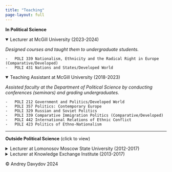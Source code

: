 ---
title: "Teaching"
page-layout: full
---

**In Political Science**

<details open style="width: 100%;">

<summary>Lecturer at McGill University (2023-2024)</summary>

*Designed courses and taught them to undergraduate students.*

```         
-   POLI 339 Nationalism, Ethnicity and the Radical Right in Europe (Comparative/Developed)
-   POLI 431 Nations and States/Developed World
```

</details>

<details open style="width: 100%;">

<summary>Teaching Assistant at McGill University (2018-2023)</summary>

*Assisted faculty at the Department of Political Science by conducting conferences (seminars) and grading undergraduates.*

```         
-   POLI 212 Government and Politics/Developed World
-   POLI 357 Politics: Contemporary Europe
-   POLI 329 Russian and Soviet Politics
-   POLI 339 Comparative Immigration Politics (Comparative/Developed)
-   POLI 442 International Relations of Ethnic Conflict
-   POLI 423 Politics of Ethno-Nationalism
```

</details>

------------------------------------------------------------------------

**Outside Political Science** (click to view)

<details style="width: 100%;">

<summary>Lecturer at Lomonosov Moscow State University (2012-2017)</summary>

*I designed courses and taught them to undergraduate and graduate students. The courses on American and British culture were taught in English, the rest in Russian.*

```         
-   Race in Early 20th-Century American Culture
-   History of American Literature
-   History of American and British Literature (Early 20th Cent.)
-   History of Western European Literature (Early 19th Cent.)
-   History of Western European Literature (Late 19th Cent.)
-   History of Western European Literature (Early 20th Cent.)
-   Western European Cultural History (Early 20th Cent.)
```

</details>

<details style="width: 100%;">

<summary>Lecturer at Knowledge Exchange Institute (2013-2017)</summary>

*Designed courses and taught them to American undergraduate and graduate exchange students at Lomonosov MSU.*

```         
-   History of Russian Literature
-   Russian Cultural History
```

</details>

<footer>

<p>© Andrey Davydov 2024</p>

</footer>
